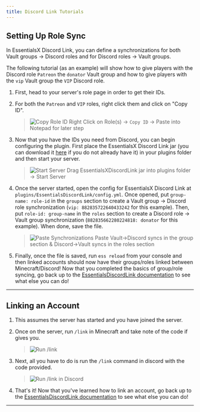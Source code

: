 ```yaml
---
title: Discord Link Tutorials
---
```


## Setting Up Role Sync

In EssentialsX Discord Link, you can define a synchronizations for both Vault groups -> Discord roles and for
Discord roles -> Vault groups.

The following tutorial (as an example) will show how to give players with the Discord role `Patreon` the `donator`
Vault group and how to give players with the `vip` Vault group the `VIP` Discord role.

1. First, head to your server's role page in order to get their IDs.

2. For both the `Patreon` and `VIP` roles, right click them and click on "Copy ID".
   > ![Copy Role ID](https://i.imgur.com/YS9P2ej.gif)
   > Right Click on Role(s) -> `Copy ID` -> Paste into Notepad for later step

3. Now that you have the IDs you need from Discord, you can begin configuring the plugin.
   First place the
EssentialsX Discord Link jar (you can download it [here](https://essentialsx.net/downloads.html) if you do not
already have it) in your plugins folder and then start your server.
   > ![Start Server](https://i.imgur.com/64IwqoO.gif)
   > Drag EssentialsXDiscordLink jar into plugins folder -> Start Server

4. Once the server started, open the config for EssentialsX Discord Link at
`plugins/EssentialsDiscordLink/config.yml`.
   Once opened, put `group-name: role-id` in the `groups` section
to create a Vault group -> Discord role synchronization (`vip: 882835722640433242` for this example).
   Then, put
`role-id: group-name` in the `roles` section to create a Discord role -> Vault group synchronization
(`882835662280224818: donator` for this example).
   When done, save the file.
   > ![Paste Synchronizations](https://i.imgur.com/JYZHzW0.gif)
   > Paste Vault->Discord syncs in the group section & Discord->Vault syncs in the roles section

5. Finally, once the file is saved, run `ess reload` from your console and then linked accounts should now have
their groups/roles linked between Minecraft/Discord! Now that you completed the basics of group/role syncing,
go back up to the [EssentialsDiscordLink documentation](../../modules/discordlink) to see what else you can do!

---

## Linking an Account

1. This assumes the server has started and you have joined the server.

2. Once on the server, run `/link` in Minecraft and take note of the code if gives you.
   > ![Run /link](https://i.imgur.com/1EdqdOa.gif)

3. Next, all you have to do is run the `/link` command in discord with the code provided.
   > ![Run /link in Discord](https://i.imgur.com/yXkvMDX.gif)

4. That's it! Now that you've learned how to link an account, go back up to the
[EssentialsDiscordLink documentation](../../modules/discordlink) to see what else you can do!

---